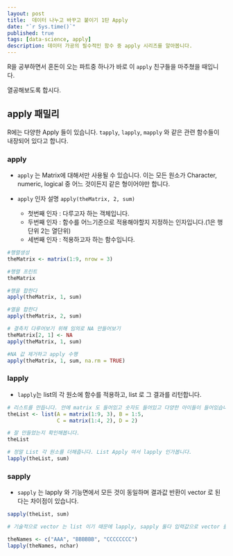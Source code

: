 ```yaml
---
layout: post
title:  데이터 나누고 바꾸고 붙이기 1탄 Apply
date: "`r Sys.time()`"
published: true
tags: [data-science, apply]
description: 데이터 가공의 필수적인 함수 중 apply 시리즈를 알아봅니다.
---
```


R을 공부하면서 혼돈이 오는 파트중 하나가 바로 이 `apply` 친구들을 마주쳤을 때입니다.

열공해보도록 합시다. 

## apply 패밀리

R에는 다양한 Apply 들이 있습니다. `tapply`, `lapply`, `mapply` 와 같은 관련 함수들이 내장되어 있다고 합니다.

### apply

- `apply` 는 Matrix에 대해서만 사용될 수 있습니다. 이는 모든 원소가 Character, numeric, logical 중 어느 것이든지 같은 형이어야만 합니다. 

- `apply` 인자 설명 ```apply(theMatrix, 2, sum)``` 
  * 첫번째 인자 : 다루고자 하는 객체입니다.
  * 두번째 인자 : 함수를 어느기준으로 적용해야할지 지정하는 인자입니다.(1은 행단위 2는 열단위) 
  * 세번째 인자 : 적용하고자 하는 함수입니다.
  
```r

#행렬생성
theMatrix <- matrix(1:9, nrow = 3)

#행렬 프린트
theMatrix

#행을 합한다
apply(theMatrix, 1, sum)

#열을 합한다
apply(theMatrix, 2, sum)

# 결측치 다루어보기 위해 임의로 NA 만들어보기
theMatrix[2, 1] <- NA
apply(theMatrix, 1, sum)

#NA 값 제거하고 apply 수행
apply(theMatrix, 1, sum, na.rm = TRUE)

```

### lapply

* `lapply`는 list의 각 원소에 함수를 적용하고, list 로 그 결과를 리턴합니다.

```r
# 리스트를 만듭니다. 안에 matrix 도 들어있고 숫자도 들어있고 다양한 아이들이 들어있습니다.
theList <- list(A = matrix(1:9, 3), B = 1:5, 
                C = matrix(1:4, 2), D = 2)

# 잘 만들었는지 확인해봅니다.
theList

# 정말 List 각 원소를 더해줍니다. List Apply 여서 lapply 인가봅니다.
lapply(theList, sum)

```


### sapply

* `sapply` 는 lapply 와 기능면에서 모든 것이 동일하며 결과값 반환이 vector 로 된다는 차이점이 있습니다.

```r

sapply(theList, sum)

# 기술적으로 vector 는 list 이기 때문에 lapply, sapply 둘다 입력값으로 vector 를 취할 수 있습니다.

theNames <- c("AAA", "BBBBBB", "CCCCCCCC")
lapply(theNames, nchar)


```






